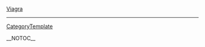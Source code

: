 
<a href=" http://www.vg.edu/images/Buy-Viagra.html ">Viagra</a>
----
[[CategoryTemplate]]

__NOTOC__